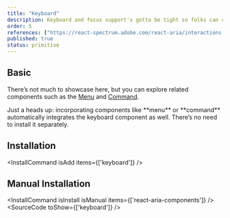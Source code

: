 ```yaml
---
title: "Keyboard"
description: Keyboard and focus support's gotta be tight so folks can cruise through your app using just the keys. It’s clutch for those who can’t rock a mouse or touchscreen, but power users dig it too speedy nav without ever leaving the keyboard.
order: 5
references: ["https://react-spectrum.adobe.com/react-aria/interactions.html#keyboard-and-focus-behavior"]
published: true
status: primitive
---
```


## Basic
There’s not much to showcase here, but you can explore related components such as the [Menu](/docs/components/collections/menu) and [Command](/docs/components/controls/command).

<Note>
  Just a heads up: incorporating components like **menu** or **command** automatically integrates the keyboard component as well. There’s no need to install it separately.
</Note>

## Installation
<InstallCommand isAdd items={['keyboard']} />

## Manual Installation
<InstallCommand isInstall isManual items={['react-aria-components']} />
<SourceCode toShow={['keyboard']} />
